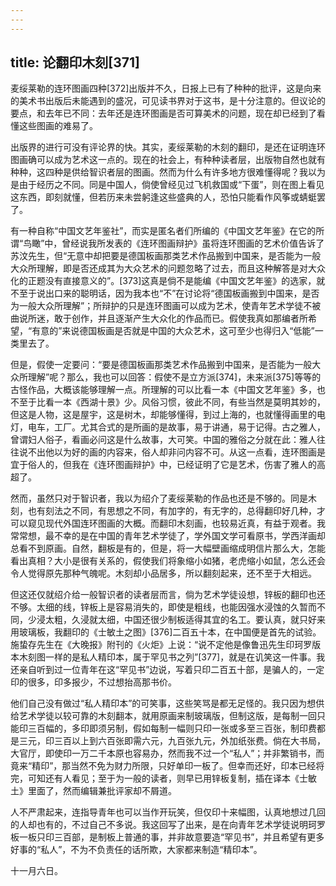 ```yaml
---
---
---
```

title: 论翻印木刻[371]
---




麦绥莱勒的连环图画四种[372]出版并不久，日报上已有了种种的批评，这是向来的美术书出版后未能遇到的盛况，可见读书界对于这书，是十分注意的。但议论的要点，和去年已不同：去年还是连环图画是否可算美术的问题，现在却已经到了看懂这些图画的难易了。

出版界的进行可没有评论界的快。其实，麦绥莱勒的木刻的翻印，是还在证明连环图画确可以成为艺术这一点的。现在的社会上，有种种读者层，出版物自然也就有种种，这四种是供给智识者层的图画。然而为什么有许多地方很难懂得呢？我以为是由于经历之不同。同是中国人，倘使曾经见过飞机救国或“下蛋”，则在图上看见这东西，即刻就懂，但若历来未尝躬逢这些盛典的人，恐怕只能看作风筝或蜻蜓罢了。

有一种自称“中国文艺年鉴社”，而实是匿名者们所编的《中国文艺年鉴》在它的所谓“鸟瞰”中，曾经说我所发表的《连环图画辩护》虽将连环图画的艺术价值告诉了苏汶先生，但“无意中却把要是德国板画那类艺术作品搬到中国来，是否能为一般大众所理解，即是否还成其为大众艺术的问题忽略了过去，而且这种解答是对大众化的正题没有直接意义的”。[373]这真是倘不是能编《中国文艺年鉴》的选家，就不至于说出口来的聪明话，因为我本也“不”在讨论将“德国板画搬到中国来，是否为一般大众所理解”；所辩护的只是连环图画可以成为艺术，使青年艺术学徒不被曲说所迷，敢于创作，并且逐渐产生大众化的作品而已。假使我真如那编者所希望，“有意的”来说德国板画是否就是中国的大众艺术，这可至少也得归入“低能”一类里去了。

但是，假使一定要问：“要是德国板画那类艺术作品搬到中国来，是否能为一般大众所理解”呢？那么，我也可以回答：假使不是立方派[374]，未来派[375]等等的古怪作品，大概该能够理解一点。所理解的可以比看一本《中国文艺年鉴》多，也不至于比看一本《西湖十景》少。风俗习惯，彼此不同，有些当然是莫明其妙的，但这是人物，这是屋宇，这是树木，却能够懂得，到过上海的，也就懂得画里的电灯，电车，工厂。尤其合式的是所画的是故事，易于讲通，易于记得。古之雅人，曾谓妇人俗子，看画必问这是什么故事，大可笑。中国的雅俗之分就在此：雅人往往说不出他以为好的画的内容来，俗人却非问内容不可。从这一点看，连环图画是宜于俗人的，但我在《连环图画辩护》中，已经证明了它是艺术，伤害了雅人的高超了。

然而，虽然只对于智识者，我以为绍介了麦绥莱勒的作品也还是不够的。同是木刻，也有刻法之不同，有思想之不同，有加字的，有无字的，总得翻印好几种，才可以窥见现代外国连环图画的大概。而翻印木刻画，也较易近真，有益于观者。我常常想，最不幸的是在中国的青年艺术学徒了，学外国文学可看原书，学西洋画却总看不到原画。自然，翻板是有的，但是，将一大幅壁画缩成明信片那么大，怎能看出真相？大小是很有关系的，假使我们将象缩小如猪，老虎缩小如鼠，怎么还会令人觉得原先那种气魄呢。木刻却小品居多，所以翻刻起来，还不至于大相远。

但这还仅就绍介给一般智识者的读者层而言，倘为艺术学徒设想，锌板的翻印也还不够。太细的线，锌板上是容易消失的，即使是粗线，也能因强水浸蚀的久暂而不同，少浸太粗，久浸就太细，中国还很少制板适得其宜的名工。要认真，就只好来用玻璃板，我翻印的《士敏土之图》[376]二百五十本，在中国便是首先的试验。施蛰存先生在《大晚报》附刊的《火炬》上说：“说不定他是像鲁迅先生印珂罗版本木刻图一样的是私人精印本，属于罕见书之列”[377]，就是在讥笑这一件事。我还亲自听到过一位青年在这“罕见书”边说，写着只印二百五十部，是骗人的，一定印的很多，印多报少，不过想抬高那书价。

他们自己没有做过“私人精印本”的可笑事，这些笑骂是都无足怪的。我只因为想供给艺术学徒以较可靠的木刻翻本，就用原画来制玻璃版，但制这版，是每制一回只能印三百幅的，多印即须另制，假如每制一幅则只印一张或多至三百张，制印费都是三元，印三百以上到六百张即需六元，九百张九元，外加纸张费。倘在大书局，大官厅，即使印一万二千本原也容易办，然而我不过一个“私人”；并非繁销书，而竟来“精印”，那当然不免为财力所限，只好单印一板了。但幸而还好，印本已经将完，可知还有人看见；至于为一般的读者，则早已用锌板复制，插在译本《士敏土》里面了，然而编辑兼批评家却不屑道。

人不严肃起来，连指导青年也可以当作开玩笑，但仅印十来幅图，认真地想过几回的人却也有的，不过自己不多说。我这回写了出来，是在向青年艺术学徒说明珂罗板一板只印三百部，是制板上普通的事，并非故意要造“罕见书”，并且希望有更多好事的“私人”，不为不负责任的话所欺，大家都来制造“精印本”。

十一月六日。